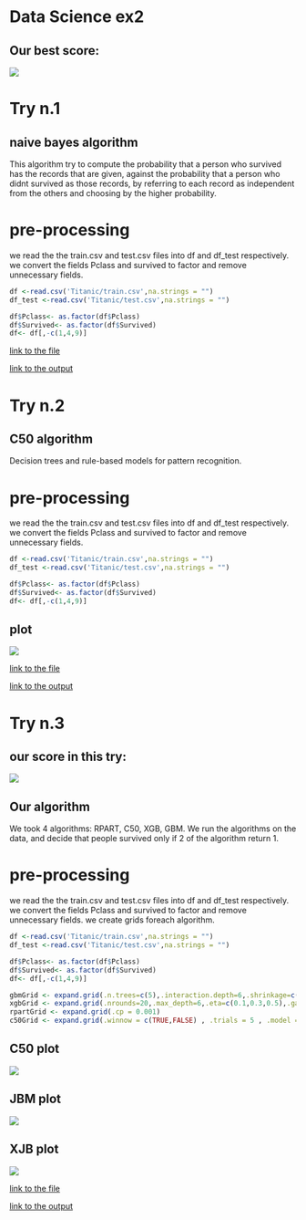 
# Data Science ex2

## Our best score:

![](/bestRecord.png)

# Try n.1
## naive bayes algorithm
This algorithm try to compute the probability that a person who survived has the records that are given, against the probability that a person who didnt survived as those records, by referring to each record as independent from the others and choosing by the higher probability.

# pre-processing
we read the the train.csv and test.csv files into df and df_test respectively.
we convert the fields Pclass and survived to factor and remove unnecessary fields.

```r
df <-read.csv('Titanic/train.csv',na.strings = "")
df_test <-read.csv('Titanic/test.csv',na.strings = "")

df$Pclass<- as.factor(df$Pclass)
df$Survived<- as.factor(df$Survived)
df<- df[,-c(1,4,9)]
```




[link to the file](https://github.com/naordalal/DataScience-hw2/blob/master/Prediction1/prediction1.R)

[link to the output](https://github.com/naordalal/DataScience-hw2/blob/master/Prediction1/try1.csv)

# Try n.2
## C50 algorithm
Decision trees and rule-based models for pattern recognition.

# pre-processing
we read the the train.csv and test.csv files into df and df_test respectively.
we convert the fields Pclass and survived to factor and remove unnecessary fields.

```r
df <-read.csv('Titanic/train.csv',na.strings = "")
df_test <-read.csv('Titanic/test.csv',na.strings = "")

df$Pclass<- as.factor(df$Pclass)
df$Survived<- as.factor(df$Survived)
df<- df[,-c(1,4,9)]
```

## plot
![](/Prediction2/C50Plot.png)

[link to the file](https://github.com/naordalal/DataScience-hw2/blob/master/Prediction2/prediction2.R)

[link to the output](https://github.com/naordalal/DataScience-hw2/blob/master/Prediction2/try2.csv)

# Try n.3
## our score in this try:
![](/Prediction3/try3.png)

## Our algorithm
We took 4 algorithms: RPART, C50, XGB, GBM.
We run the algorithms on the data, and decide that people survived only if 2 of the algorithm return 1.

# pre-processing
we read the the train.csv and test.csv files into df and df_test respectively.
we convert the fields Pclass and survived to factor and remove unnecessary fields.
we create grids foreach algorithm.

```r
df <-read.csv('Titanic/train.csv',na.strings = "")
df_test <-read.csv('Titanic/test.csv',na.strings = "")

df$Pclass<- as.factor(df$Pclass)
df$Survived<- as.factor(df$Survived)
df<- df[,-c(1,4,9)]

gbmGrid <- expand.grid(.n.trees=c(5),.interaction.depth=6,.shrinkage=c(0.1,0.3,0.5),.n.minobsinnode=5)
xgbGrid <- expand.grid(.nrounds=20,.max_depth=6,.eta=c(0.1,0.3,0.5),.gamma=0.1,.colsample_bytree=0.5,.min_child_weight=0.01,.subsample=0.7)
rpartGrid <- expand.grid(.cp = 0.001)
c50Grid <- expand.grid(.winnow = c(TRUE,FALSE) , .trials = 5 , .model = 'tree')
```


## C50 plot
![](/Prediction3/C50Plot.png)

## JBM plot
![](/Prediction3/gbmPlot.png)

## XJB plot
![](/Prediction3/xgbPlot.png)

[link to the file](https://github.com/naordalal/DataScience-hw2/blob/master/Prediction3/prediction3.R)

[link to the output](https://github.com/naordalal/DataScience-hw2/blob/master/Prediction3/try3.csv)
